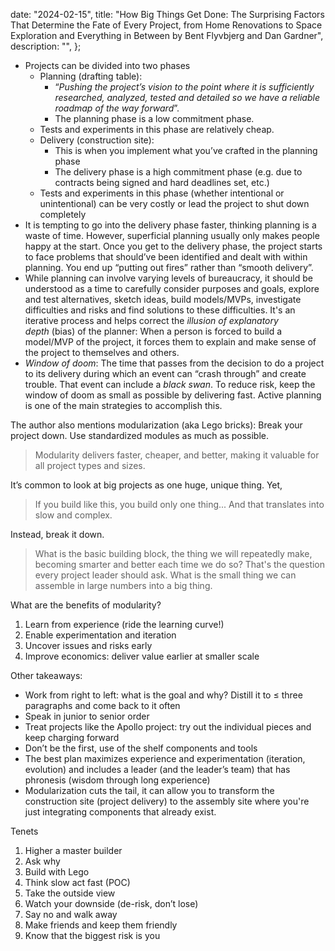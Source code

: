 
  date: "2024-02-15",
  title:
    "How Big Things Get Done: The Surprising Factors That Determine the Fate of Every Project, from Home Renovations to Space Exploration and Everything in Between by Bent Flyvbjerg and Dan Gardner",
  description: "",
};


- Projects can be divided into two phases
  - Planning (drafting table):
    - “_Pushing the project’s vision to the point where it is sufficiently researched, analyzed, tested and detailed so we have a reliable roadmap of the way forward_”.
    - The planning phase is a low commitment phase.
  - Tests and experiments in this phase are relatively cheap.
  - Delivery (construction site):
    - This is when you implement what you’ve crafted in the planning phase
    - The delivery phase is a high commitment phase (e.g. due to contracts being signed and hard deadlines set, etc.)
  - Tests and experiments in this phase (whether intentional or unintentional) can be very costly or lead the project to shut down completely
- It is tempting to go into the delivery phase faster, thinking planning is a waste of time. However, superficial planning usually only makes people happy at the start. Once you get to the delivery phase, the project starts to face problems that should’ve been identified and dealt with within planning. You end up “putting out fires” rather than “smooth delivery”.
- While planning can involve varying levels of bureaucracy, it should be understood as a time to carefully consider purposes and goals, explore and test alternatives, sketch ideas, build models/MVPs, investigate difficulties and risks and find solutions to these difficulties. It's an iterative process and helps correct the *illusion of explanatory depth* (bias) of the planner: When a person is forced to build a model/MVP of the project, it forces them to explain and make sense of the project to themselves and others.
- _Window of doom_: The time that passes from the decision to do a project to its delivery during which an event can “crash through” and create trouble. That event can include a *black swan*. To reduce risk, keep the window of doom as small as possible by delivering fast. Active planning is one of the main strategies to accomplish this.

The author also mentions modularization (aka Lego bricks): Break your project down. Use standardized modules as much as possible.

> Modularity delivers faster, cheaper, and better, making it valuable for all project types and sizes.

It’s common to look at big projects as one huge, unique thing. Yet,

> If you build like this, you build only one thing... And that translates into slow and complex.

Instead, break it down.

> What is the basic building block, the thing we will repeatedly make, becoming smarter and better each time we do so? That's the question every project leader should ask. What is the small thing we can assemble in large numbers into a big thing.

What are the benefits of modularity?

1. Learn from experience (ride the learning curve!)
2. Enable experimentation and iteration
3. Uncover issues and risks early
4. Improve economics: deliver value earlier at smaller scale

Other takeaways:

- Work from right to left: what is the goal and why? Distill it to ≤ three paragraphs and come back to it often
- Speak in junior to senior order
- Treat projects like the Apollo project: try out the individual pieces and keep charging forward
- Don’t be the first, use of the shelf components and tools
- The best plan maximizes experience and experimentation (iteration, evolution) and includes a leader (and the leader’s team) that has phronesis (wisdom through long experience)
- Modularization cuts the tail, it can allow you to transform the construction site (project delivery) to the assembly site where you're just integrating components that already exist.

Tenets

1. Higher a master builder
2. Ask why
3. Build with Lego
4. Think slow act fast (POC)
5. Take the outside view
6. Watch your downside (de-risk, don’t lose)
7. Say no and walk away
8. Make friends and keep them friendly
9. Know that the biggest risk is you
